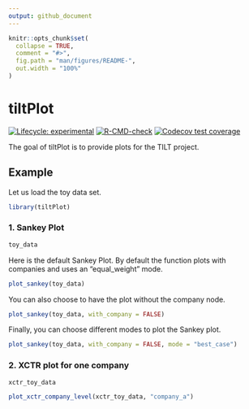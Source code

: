 ```yaml
---
output: github_document
---
```


<!-- README.md is generated from README.Rmd. Please edit that file -->

```r
knitr::opts_chunk$set(
  collapse = TRUE,
  comment = "#>",
  fig.path = "man/figures/README-",
  out.width = "100%"
)
```

# tiltPlot

<!-- badges: start -->
[![Lifecycle: experimental](https://img.shields.io/badge/lifecycle-experimental-orange.svg)](https://lifecycle.r-lib.org/articles/stages.html#experimental)
[![R-CMD-check](https://github.com/2DegreesInvesting/tiltPlot/actions/workflows/R-CMD-check.yaml/badge.svg)](https://github.com/2DegreesInvesting/tiltPlot/actions/workflows/R-CMD-check.yaml)
[![Codecov test coverage](https://codecov.io/gh/2DegreesInvesting/tiltPlot/branch/main/graph/badge.svg)](https://app.codecov.io/gh/2DegreesInvesting/tiltPlot?branch=main)
<!-- badges: end -->

The goal of tiltPlot is to provide plots for the TILT project. 

## Example

Let us load the toy data set.

```r
library(tiltPlot)
```

### 1. Sankey Plot 

```r
toy_data
```


Here is the default Sankey Plot. By default the function plots with companies and uses an "equal_weight" mode.

```r
plot_sankey(toy_data)
```


You can also choose to have the plot without the company node.

```r
plot_sankey(toy_data, with_company = FALSE)
```

Finally, you can choose different modes to plot the Sankey plot.

```r
plot_sankey(toy_data, with_company = FALSE, mode = "best_case")
```

### 2. XCTR plot for one company

```r
xctr_toy_data
```

```r
plot_xctr_company_level(xctr_toy_data, "company_a")
```


